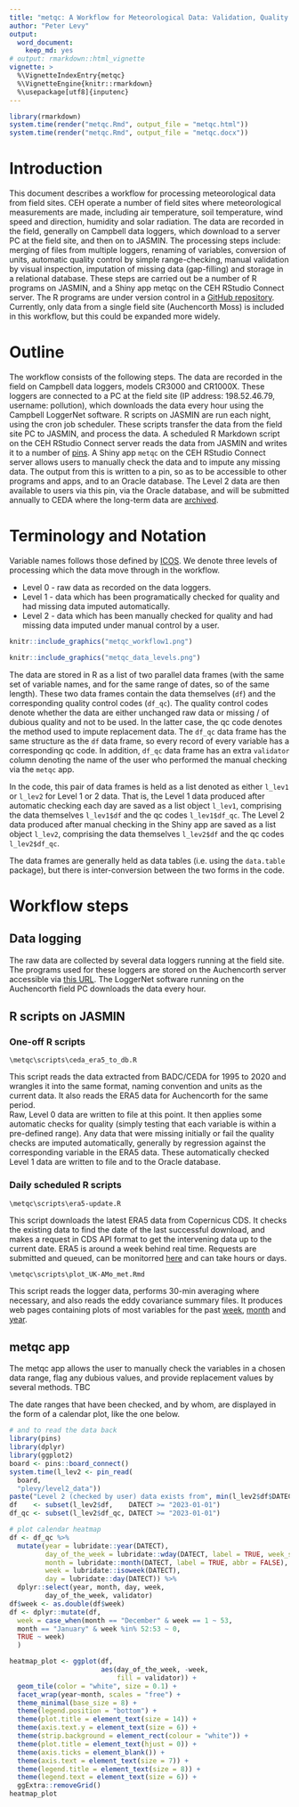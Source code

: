 ---
title: "metqc: A Workflow for Meteorological Data: Validation, Quality Control, Gap-filling and Database storage"
author: "Peter Levy"
output:
  word_document:
    keep_md: yes
# output: rmarkdown::html_vignette
vignette: >
  %\VignetteIndexEntry{metqc}
  %\VignetteEngine{knitr::rmarkdown}
  %\usepackage[utf8]{inputenc}    
---

```{r rendering, eval=FALSE}
library(rmarkdown)
system.time(render("metqc.Rmd", output_file = "metqc.html"))
system.time(render("metqc.Rmd", output_file = "metqc.docx"))
```

# Introduction
This document describes a workflow for processing meteorological data from field sites.
CEH operate a number of field sites where meteorological measurements are made, including air temperature, soil temperature, wind speed and direction, humidity and solar radiation. The data are recorded in the field, generally on Campbell data loggers, which download to a server PC at the field site, and then on to JASMIN.
The processing steps include: merging of files from multiple loggers, renaming of variables, conversion of units, automatic quality control by simple range-checking,  manual validation by visual inspection, imputation of missing data (gap-filling) and storage in a relational database. 
These steps are carried out be a number of R programs on JASMIN, and a Shiny app metqc on the CEH RStudio Connect server. The R programs are under version control in a [GitHub repository](https://github.com/NERC-CEH/metqc).
Currently, only data from a single field site (Auchencorth Moss) is included in this workflow, but this could be expanded more widely.

# Outline
The workflow consists of the following steps.
The data are recorded in the field on Campbell data loggers, models CR3000 and CR1000X.
These loggers are connected to a PC at the field site (IP address: 198.52.46.79, username: pollution), which downloads the data every hour using the Campbell LoggerNet software.
R scripts on JASMIN are run each night, using the cron job scheduler.
These scripts transfer the data from the field site PC to JASMIN, and process the data.
A scheduled R Markdown script on the CEH RStudio Connect server reads the data from JASMIN and writes it to a number of [pins](https://pins.rstudio.com/).
A Shiny app `metqc` on the CEH RStudio Connect server allows users to manually check the data and to impute any missing data. The output from this is written to a pin, so as to be accessible to other programs and apps, and to an Oracle database. The Level 2 data are then available to users via this pin, via the Oracle database, and will be submitted annually to CEDA where the long-term data are [archived](https://catalogue.ceda.ac.uk/uuid/8e6cbb111cfd41a19c92aadcb2d040fd).

# Terminology and Notation
Variable names follows those defined by [ICOS](http://www.icos-etc.eu/icos/documents/instructions/bmform).  We denote three levels of processing which the data  move through in the workflow.

* Level 0 - raw data as recorded on the data loggers.
* Level 1 - data which has been programatically checked for quality and had missing data imputed automatically.
* Level 2 - data which has been manually checked for quality and had missing data imputed under manual control by a user.

```{r, echo = FALSE, fig.cap = "metqc workflow"}
knitr::include_graphics("metqc_workflow1.png")
```

```{r, echo = FALSE, fig.cap = "Levels of data processing defined in metqc workflow."}
knitr::include_graphics("metqc_data_levels.png")
```

The data are stored in R as a list of two parallel data frames (with the same set of variable names, and for the same range of dates, so of the same length). These two data frames contain the data themselves (`df`) and the corresponding quality control codes (`df_qc`). The quality control codes denote whether the data are either unchanged raw data or missing / of dubious quality and not to be used.
In the latter case, the qc code denotes the method used to impute replacement data.
The `df_qc` data frame has the same structure as the `df` data frame, so every record of every variable has a corresponding qc code.
In addition, `df_qc` data frame has an extra `validator` column denoting the name of the user who performed the manual checking via the `metqc` app.

In the code, this pair of data frames is held as a list denoted as either `l_lev1` or `l_lev2` for Level 1 or 2 data.
That is, the Level 1 data produced after automatic checking each day are saved as a list object `l_lev1`, comprising the data themselves `l_lev1$df` and the qc codes `l_lev1$df_qc`.
The Level 2 data produced after manual checking in the Shiny app are saved as a list object `l_lev2`, comprising the data themselves `l_lev2$df` and the qc codes `l_lev2$df_qc`.

The data frames are generally held as data tables (i.e. using the `data.table` package), but there is inter-conversion between the two forms in the code. 

# Workflow steps
## Data logging
The raw data are collected by several data loggers running at the field site. The programs used for these loggers are stored on the Auchencorth server accessible via [this URL](http://www.auchencorth-data.ceh.ac.uk/raw_data/LoggerPr/). The LoggerNet software running on the Auchencorth field PC downloads the data every hour.

## R scripts on JASMIN
### One-off R scripts
`\metqc\scripts\ceda_era5_to_db.R`

This script reads the data extracted from BADC/CEDA for 1995 to 2020 and wrangles it into the same format, naming convention and units as the current data. It also reads the ERA5 data for Auchencorth for the same period.  
Raw, Level 0 data are written to file at this point.
It then applies some automatic checks for quality (simply testing that each variable is within a pre-defined range). Any data that were missing initially or fail the quality checks are imputed automatically, generally by regression against the corresponding variable in the ERA5 data.
These automatically checked Level 1 data are written to file and to the Oracle database.

### Daily scheduled R scripts
`\metqc\scripts\era5-update.R`

This script downloads the latest ERA5 data from Copernicus CDS.
It checks the existing data to find the date of the last successful download, and makes a request in CDS API format to get the intervening data up to the current date.  ERA5 is around a week behind real time. Requests are submitted and queued, can be monitorred [here](https://cds.climate.copernicus.eu/cdsapp#!/yourrequests) and can take hours or days. 

`\metqc\scripts\plot_UK-AMo_met.Rmd`

This script reads the logger data, performs 30-min averaging where necessary, and also reads the eddy covariance summary files.  It produces web pages containing plots of most variables for the past [week](https://gws-access.jasmin.ac.uk/public/dare_uk/plevy/UK-AMo/plot_UK-AMo_week.html), [month](https://gws-access.jasmin.ac.uk/public/dare_uk/plevy/UK-AMo/plot_UK-AMo_month.html) and [year](https://gws-access.jasmin.ac.uk/public/dare_uk/plevy/UK-AMo/plot_UK-AMo_year.html).

## metqc app
The metqc app allows the user to manually check the variables in a chosen data range, flag any dubious values, and provide replacement values by several methods.
TBC

The date ranges that have been checked, and by whom, are displayed in the form of a calendar plot, like the one below.

```{r readLevel2, eval=TRUE, echo=FALSE}
# and to read the data back
library(pins)
library(dplyr)
library(ggplot2)
board <- pins::board_connect()
system.time(l_lev2 <- pin_read(
  board, 
  "plevy/level2_data"))
paste("Level 2 (checked by user) data exists from", min(l_lev2$df$DATECT), "to",  max(l_lev2$df$DATECT))
df    <- subset(l_lev2$df,    DATECT >= "2023-01-01")
df_qc <- subset(l_lev2$df_qc, DATECT >= "2023-01-01")

# plot calendar heatmap
df <- df_qc %>%
  mutate(year = lubridate::year(DATECT),
         day_of_the_week = lubridate::wday(DATECT, label = TRUE, week_start = 1),
         month = lubridate::month(DATECT, label = TRUE, abbr = FALSE),
         week = lubridate::isoweek(DATECT),
         day = lubridate::day(DATECT)) %>%
  dplyr::select(year, month, day, week,
         day_of_the_week, validator)
df$week <- as.double(df$week)
df <- dplyr::mutate(df,
  week = case_when(month == "December" & week == 1 ~ 53,
  month == "January" & week %in% 52:53 ~ 0,
  TRUE ~ week)
  )

heatmap_plot <- ggplot(df,
                       aes(day_of_the_week, -week,
                           fill = validator)) +
  geom_tile(color = "white", size = 0.1) +
  facet_wrap(year~month, scales = "free") +
  theme_minimal(base_size = 8) +
  theme(legend.position = "bottom") +
  theme(plot.title = element_text(size = 14)) +
  theme(axis.text.y = element_text(size = 6)) +
  theme(strip.background = element_rect(colour = "white")) +
  theme(plot.title = element_text(hjust = 0)) +
  theme(axis.ticks = element_blank()) +
  theme(axis.text = element_text(size = 7)) +
  theme(legend.title = element_text(size = 8)) +
  theme(legend.text = element_text(size = 6)) +
  ggExtra::removeGrid()
heatmap_plot
```
